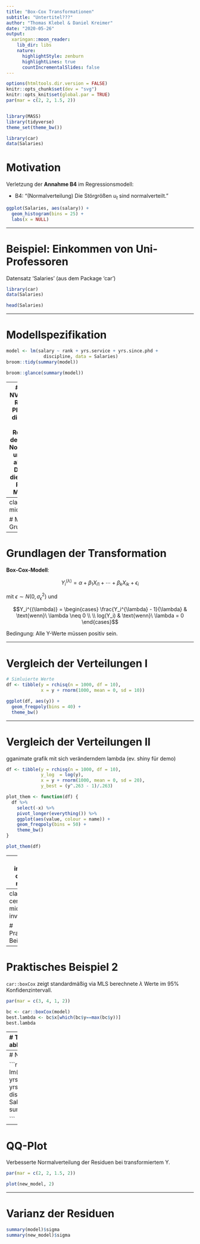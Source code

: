 ```yaml
---
title: "Box-Cox Transformationen"
subtitle: "Untertitel???"
author: "Thomas Klebel & Daniel Kreimer"
date: "2020-05-26"
output:
  xaringan::moon_reader:
    lib_dir: libs
    nature:
      highlightStyle: zenburn
      highlightLines: true
      countIncrementalSlides: false
---
```


```r
options(htmltools.dir.version = FALSE)
knitr::opts_chunk$set(dev = "svg")
knitr::opts_knit$set(global.par = TRUE)
par(mar = c(2, 2, 1.5, 2))


library(MASS)
library(tidyverse)
theme_set(theme_bw())

library(car)
data(Salaries)
```



# Motivation

Verletzung der **Annahme B4** im Regressionsmodell: 

- B4: "(Normalverteilung) Die Störgrößen $u_t$ sind normalverteilt."

```r
ggplot(Salaries, aes(salary)) +
  geom_histogram(bins = 25) +
  labs(x = NULL)
```



---

# Beispiel: Einkommen von Uni-Professoren

Datensatz 'Salaries' (aus dem Package 'car')
``` r
library(car)
data(Salaries)

```


```r
head(Salaries)
```


---

# Modellspezifikation

```r
model <- lm(salary ~ rank + yrs.service + yrs.since.phd +
              discipline, data = Salaries)
broom::tidy(summary(model))

broom::glance(summary(model))
```

---
# Prüfung der NV-Annahme der Residuen
QQ-Plot: visualisiert die theoretische Position der Residuen, unter der Annahme der Normalverteilung, und stellt diese als Gerade dar. Darauf werden die beobachteten Residuen des Modells gelegt. 



```r
plot(model, 2)
```


---
class: center, middle, inverse

# Mathematische Grundlagen


---



# Grundlagen der Transformation

**Box-Cox-Modell**:

$$Y_i^{(\lambda)} = \alpha + \beta_1X_{i1} + \cdots + \beta_kX_{ik} + \epsilon_i$$

mit $\epsilon \sim N(0, \sigma_\epsilon^2)$ und


$$Y_i^{(\lambda)} =
    \begin{cases}
      \frac{Y_i^{\lambda} - 1}{\lambda}  & \text{wenn}\ \lambda \neq 0 \\
       \\
      log(Y_i) & \text{wenn}\ \lambda = 0
    \end{cases}$$

Bedingung: Alle Y-Werte müssen positiv sein. 

---

# Vergleich der Verteilungen I


```r
# Simluierte Werte
df <- tibble(y = rchisq(n = 1000, df = 10),
             x = y + rnorm(1000, mean = 0, sd = 10))

```



```r
ggplot(df, aes(y)) +
  geom_freqpoly(bins = 40) +
  theme_bw()
```



---

# Vergleich der Verteilungen II

gganimate grafik mit sich veränderndem lambda (ev. shiny für demo)

```r
df <- tibble(y = rchisq(n = 1000, df = 10),
             y_log  = log(y),
             x = y + rnorm(1000, mean = 0, sd = 20),
             y_best = (y^.263 - 1)/.263)

plot_them <- function(df) {
  df %>%
    select(-x) %>%
    pivot_longer(everything()) %>%
    ggplot(aes(value, colour = name)) +
    geom_freqpoly(bins = 50) +
    theme_bw()
}

plot_them(df)
```



---
class: inverse, center, middle


# Verbesserung durch Transformation



---
class: center, middle, inverse

# Praktisches Beispiel 2

---

# Praktisches Beispiel 2

`car::boxCox` zeigt standardmäßig via MLS berechnete $\lambda$ Werte im 95% Konfidenzintervall.
```r
par(mar = c(3, 4, 1, 2))
```

```r
bc <- car::boxCox(model)
best.lambda <- bc$x[which(bc$y==max(bc$y))]
best.lambda
```


---
# Transformieren der abhängigen Variable

```r
transform_box_cox <- function(y, lambda) {
  (y ^ lambda - 1)/lambda
}

Salaries$salary_t <- transform_box_cox(Salaries$salary, best.lambda)
```

```r
Salaries %>% 
  pivot_longer(starts_with("salary")) %>% 
  ggplot(aes(value)) +
  geom_freqpoly(bins = 12) +
  facet_wrap(~name, scales = "free_x", nrow = 1) +
  labs(x = NULL, y = NULL)
```

---
# Neue Folie

```r
new_model <- lm(salary_t ~ rank + yrs.service + yrs.since.phd + 
                  discipline, data = Salaries)
summary(new_model)

```


---
# QQ-Plot
Verbesserte Normalverteilung der Residuen bei transformiertem Y. 
```r
par(mar = c(2, 2, 1.5, 2))
```

```r
plot(new_model, 2)
```


---
# Varianz der Residuen

```r
summary(model)$sigma
summary(new_model)$sigma
```




